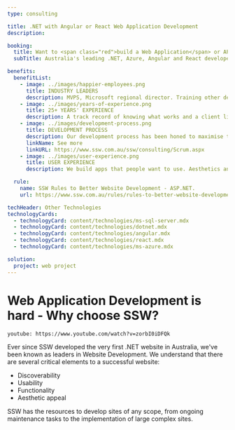 ```yaml
---
type: consulting

title: .NET with Angular or React Web Application Development
description:

booking:
  title: Want to <span class="red">build a Web Application</span> or API?
  subTitle: Australia's leading .NET, Azure, Angular and React developers

benefits:
  benefitList:
    - image: ../images/happier-employees.png
      title: INDUSTRY LEADERS
      description: MVPS, Microsoft regional director. Training other developers in technology and process.
    - image: ../images/years-of-experience.png
      title: 25+ YEARS' EXPERIENCE
      description: A track record of knowing what works and a client list ranging from small business all the way to the largest businesses in Australia.
    - image: ../images/development-process.png
      title: DEVELOPMENT PROCESS
      description: Our development process has been honed to maximise transparency while lowering risk.
      linkName: See more
      linkURL: https://www.ssw.com.au/ssw/consulting/Scrum.aspx
    - image: ../images/user-experience.png
      title: USER EXPERIENCE
      description: We build apps that people want to use. Aesthetics and navigation work hand in hand to increase user uptake.

  rule:
    name: SSW Rules to Better Website Development - ASP.NET.
    url: https://www.ssw.com.au/rules/rules-to-better-website-development-asp-net

techHeader: Other Technologies
technologyCards:
  - technologyCard: content/technologies/ms-sql-server.mdx
  - technologyCard: content/technologies/dotnet.mdx
  - technologyCard: content/technologies/angular.mdx
  - technologyCard: content/technologies/react.mdx
  - technologyCard: content/technologies/ms-azure.mdx

solution:
  project: web project
---
```


# **Web Application Development** is hard - Why choose SSW?

`youtube: https://www.youtube.com/watch?v=zorbI0iDFQk`

Ever since SSW developed the very first .NET website in Australia, we've been known as leaders in Website Development. We understand that there are several critical elements to a successful website:

- Discoverability
- Usability
- Functionality
- Aesthetic appeal

SSW has the resources to develop sites of any scope, from ongoing maintenance tasks to the implementation of large complex sites.
